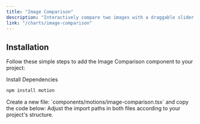 ```yaml
---
title: "Image Comparison"
description: "Interactively compare two images with a draggable slider to reveal differences."
link: "/charts/image-comparison"
---
```


<ComponentPreview name="image-comparison-demo" />

## Installation

Follow these simple steps to add the Image Comparison component to your project:

<Steps>

<Step>
Install Dependencies
</Step>

```bash
npm install motion
```

<Step>
Create a new file: `components/motions/image-comparison.tsx` and copy the code below:
</Step>

<CollapsibleSource name="image-comparison" />

<Step>
    Adjust the import paths in both files according to your project's structure.
</Step>

</Steps>
